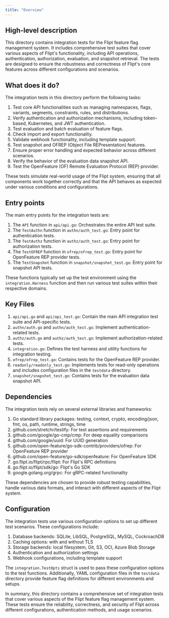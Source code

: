 ```yaml
---
title: "Overview"
---
```


## High-level description

This directory contains integration tests for the Flipt feature flag management system. It includes comprehensive test suites that cover various aspects of Flipt's functionality, including API operations, authentication, authorization, evaluation, and snapshot retrieval. The tests are designed to ensure the robustness and correctness of Flipt's core features across different configurations and scenarios.

## What does it do?

The integration tests in this directory perform the following tasks:

1. Test core API functionalities such as managing namespaces, flags, variants, segments, constraints, rules, and distributions.
2. Verify authentication and authorization mechanisms, including token-based, Kubernetes, and JWT authentication.
3. Test evaluation and batch evaluation of feature flags.
4. Check import and export functionality.
5. Validate webhook functionality, including template support.
6. Test snapshot and OFREP (Object File REPresentation) features.
7. Ensure proper error handling and expected behavior across different scenarios.
8. Verify the behavior of the evaluation data snapshot API.
9. Test the OpenFeature (OF) Remote Evaluation Protocol (REP) provider.

These tests simulate real-world usage of the Flipt system, ensuring that all components work together correctly and that the API behaves as expected under various conditions and configurations.

## Entry points

The main entry points for the integration tests are:

1. The `API` function in `api/api.go`: Orchestrates the entire API test suite.
2. The `TestAuthn` function in `authn/auth_test.go`: Entry point for authentication tests.
3. The `TestAuthz` function in `authz/auth_test.go`: Entry point for authorization tests.
4. The `TestOFREP` function in `ofrep/ofrep_test.go`: Entry point for OpenFeature REP provider tests.
5. The `TestSnapshot` function in `snapshot/snapshot_test.go`: Entry point for snapshot API tests.

These functions typically set up the test environment using the `integration.Harness` function and then run various test suites within their respective domains.

## Key Files

1. `api/api.go` and `api/api_test.go`: Contain the main API integration test suite and API-specific tests.
2. `authn/auth.go` and `authn/auth_test.go`: Implement authentication-related tests.
3. `authz/auth.go` and `authz/auth_test.go`: Implement authorization-related tests.
4. `integration.go`: Defines the test harness and utility functions for integration testing.
5. `ofrep/ofrep_test.go`: Contains tests for the OpenFeature REP provider.
6. `readonly/readonly_test.go`: Implements tests for read-only operations and includes configuration files in the `testdata` directory.
7. `snapshot/snapshot_test.go`: Contains tests for the evaluation data snapshot API.

## Dependencies

The integration tests rely on several external libraries and frameworks:

1. Go standard library packages: testing, context, crypto, encoding/json, fmt, os, path, runtime, strings, time
2. github.com/stretchr/testify: For test assertions and requirements
3. github.com/google/go-cmp/cmp: For deep equality comparisons
4. github.com/google/uuid: For UUID generation
5. github.com/open-feature/go-sdk-contrib/providers/ofrep: For OpenFeature REP provider
6. github.com/open-feature/go-sdk/openfeature: For OpenFeature SDK
7. go.flipt.io/flipt/rpc/flipt: For Flipt's RPC definitions
8. go.flipt.io/flipt/sdk/go: Flipt's Go SDK
9. google.golang.org/grpc: For gRPC-related functionality

These dependencies are chosen to provide robust testing capabilities, handle various data formats, and interact with different aspects of the Flipt system.

## Configuration

The integration tests use various configuration options to set up different test scenarios. These configurations include:

1. Database backends: SQLite, LibSQL, PostgreSQL, MySQL, CockroachDB
2. Caching options: with and without TLS
3. Storage backends: local filesystem, Git, S3, OCI, Azure Blob Storage
4. Authentication and authorization settings
5. Webhook configurations, including template support

The `integration.TestOpts` struct is used to pass these configuration options to the test functions. Additionally, YAML configuration files in the `testdata` directory provide feature flag definitions for different environments and setups.

In summary, this directory contains a comprehensive set of integration tests that cover various aspects of the Flipt feature flag management system. These tests ensure the reliability, correctness, and security of Flipt across different configurations, authentication methods, and usage scenarios.